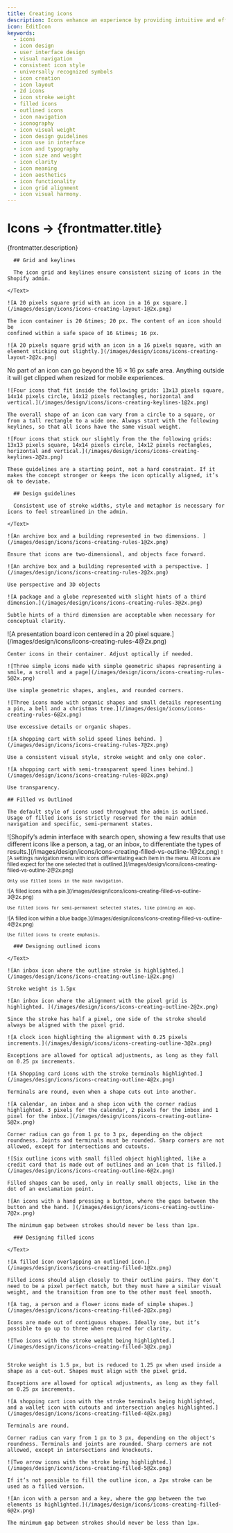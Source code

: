 ```yaml
---
title: Creating icons
description: Icons enhance an experience by providing intuitive and efficient navigation, conveying information concisely, and making it more visually appealing.
icon: EditIcon
keywords:
  - icons
  - icon design
  - user interface design
  - visual navigation
  - consistent icon style
  - universally recognized symbols
  - icon creation
  - icon layout
  - 2d icons
  - icon stroke weight
  - filled icons
  - outlined icons
  - icon navigation
  - iconography
  - icon visual weight
  - icon design guidelines
  - icon use in interface
  - icon and typography
  - icon size and weight
  - icon clarity
  - icon meaning
  - icon aesthetics
  - icon functionality
  - icon grid alignment
  - icon visual harmony.
---
```


# Icons &rarr; {frontmatter.title}

<Lede>{frontmatter.description}</Lede>

<Subnav />

<LayoutSection card>
  <ExtraLarge>
    <Text>

      ## Grid and keylines

      The icon grid and keylines ensure consistent sizing of icons in the Shopify admin.

    </Text>

  </ExtraLarge>

  <Medium variant="directive">

    ![A 20 pixels square grid with an icon in a 16 px square.](/images/design/icons/icons-creating-layout-1@2x.png)

    The icon container is 20 &times; 20 px. The content of an icon should be
    confined within a safe space of 16 &times; 16 px.

  </Medium>
  <Medium variant="directive">

    ![A 20 pixels square grid with an icon in a 16 pixels square, with an element sticking out slightly.](/images/design/icons/icons-creating-layout-2@2x.png)

   No part of an icon can go beyond the 16 &times; 16 px safe area. Anything outside it will get clipped when resized for mobile experiences.

  </Medium>

  <Medium variant="directive">

    ![Four icons that fit inside the following grids: 13x13 pixels square, 14x14 pixels circle, 14x12 pixels rectangles, horizontal and vertical.](/images/design/icons/icons-creating-keylines-1@2x.png)

    The overall shape of an icon can vary from a circle to a square, or from a tall rectangle to a wide one. Always start with the following keylines, so that all icons have the same visual weight.

  </Medium>
  <Medium variant="directive">

    ![Four icons that stick our slightly from the the following grids: 13x13 pixels square, 14x14 pixels circle, 14x12 pixels rectangles, horizontal and vertical.](/images/design/icons/icons-creating-keylines-2@2x.png)

    These guidelines are a starting point, not a hard constraint. If it makes the concept stronger or keeps the icon optically aligned, it’s ok to deviate.

  </Medium>
</LayoutSection>

<LayoutSection card>

  <ExtraLarge>
    <Text>

      ## Design guidelines

      Consistent use of stroke widths, style and metaphor is necessary for icons to feel streamlined in the admin.

    </Text>

  </ExtraLarge>

  <Medium variant="do">

    ![An archive box and a building represented in two dimensions. ](/images/design/icons/icons-creating-rules-1@2x.png)

    Ensure that icons are two-dimensional, and objects face forward.

  </Medium>
  <Medium variant="dont">

    ![An archive box and a building represented with a perspective. ](/images/design/icons/icons-creating-rules-2@2x.png)

    Use perspective and 3D objects

  </Medium>

  <Medium variant="caution">

    ![A package and a globe represented with slight hints of a third dimension.](/images/design/icons/icons-creating-rules-3@2x.png)

    Subtle hints of a third dimension are acceptable when necessary for
    conceptual clarity.

  </Medium>

  <Medium variant="do">
    ![A presentation board icon centered in a 20 pixel square.](/images/design/icons/icons-creating-rules-4@2x.png)

    Center icons in their container. Adjust optically if needed.

  </Medium>

  <Medium variant="do">

    ![Three simple icons made with simple geometric shapes representing a smile, a scroll and a page](/images/design/icons/icons-creating-rules-5@2x.png)

    Use simple geometric shapes, angles, and rounded corners.

  </Medium>
  <Medium variant="dont">

    ![Three icons made with organic shapes and small details representing a pin, a bell and a christmas tree.](/images/design/icons/icons-creating-rules-6@2x.png)

    Use excessive details or organic shapes.

  </Medium>

  <Medium variant="do">

    ![A shopping cart with solid speed lines behind. ](/images/design/icons/icons-creating-rules-7@2x.png)

    Use a consistent visual style, stroke weight and only one color.

  </Medium>

  <Medium variant="dont">

    ![A shopping cart with semi-transparent speed lines behind.](/images/design/icons/icons-creating-rules-8@2x.png)

    Use transparency.

  </Medium>
</LayoutSection>

<LayoutSection card>

  <Text>

    ## Filled vs Outlined

    The default style of icons used throughout the admin is outlined. Usage of filled icons is strictly reserved for the main admin navigation and specific, semi-permanent states.

  </Text>
  <Large>
    ![Shopify’s admin interface with search open, showing a few results that use
    different icons like a person, a tag, or an inbox, to differentiate the types
    of results.](/images/design/icons/icons-creating-filled-vs-outline-1@2x.png)
  </Large>

  <Small variant="do">
    ![A settings navigation menu with icons differentiating each item in the menu. All icons are filled expect for the one selected that is outlined.](/images/design/icons/icons-creating-filled-vs-outline-2@2x.png)

    Only use filled icons in the main navigation.

  </Small>
  <Small variant="do">
    ![A filled icons with a pin.](/images/design/icons/icons-creating-filled-vs-outline-3@2x.png)

    Use filled icons for semi-permanent selected states, like pinning an app.

  </Small>
  <Small variant="dont">
    ![A filled icon within a blue badge.](/images/design/icons/icons-creating-filled-vs-outline-4@2x.png)

    Use filled icons to create emphasis.

  </Small>
</LayoutSection>

<LayoutSection card>
  <ExtraLarge>
    <Text>

      ### Designing outlined icons

    </Text>

  </ExtraLarge>
  <Medium variant="directive">

    ![An inbox icon where the outline stroke is highlighted.](/images/design/icons/icons-creating-outline-1@2x.png)

    Stroke weight is 1.5px

  </Medium>
  <Medium variant="directive">

    ![An inbox icon where the alignment with the pixel grid is highlighted. ](/images/design/icons/icons-creating-outline-2@2x.png)

    Since the stroke has half a pixel, one side of the stroke should always be aligned with the pixel grid.

  </Medium>

  <Medium variant="directive">

    ![A clock icon highlighting the alignment with 0.25 pixels increments.](/images/design/icons/icons-creating-outline-3@2x.png)

    Exceptions are allowed for optical adjustments, as long as they fall on 0.25 px increments.

  </Medium>

  <Medium variant="directive">

    ![A Shopping card icons with the stroke terminals highlighted.](/images/design/icons/icons-creating-outline-4@2x.png)

    Terminals are round, even when a shape cuts out into another.

  </Medium>

  <Medium variant="directive">

    ![A calendar, an inbox and a shop icon with the corner radius highlighted. 3 pixels for the calendar, 2 pixels for the inbox and 1 pixel for the inbox.](/images/design/icons/icons-creating-outline-5@2x.png)

    Corner radius can go from 1 px to 3 px, depending on the object roundness. Joints and terminals must be rounded. Sharp corners are not allowed, except for intersections and cutouts.

  </Medium>

  <Medium variant="directive">

    ![Six outline icons with small filled object highlighted, like a credit card that is made out of outlines and an icon that is filled.](/images/design/icons/icons-creating-outline-6@2x.png)

    Filled shapes can be used, only in really small objects, like in the dot of an exclamation point.

  </Medium>

  <Medium variant="directive">

    ![An icons with a hand pressing a button, where the gaps between the button and the hand. ](/images/design/icons/icons-creating-outline-7@2x.png)

    The minimum gap between strokes should never be less than 1px.

  </Medium>
</LayoutSection>

<LayoutSection card>
  <ExtraLarge>
    <Text>

      ### Designing filled icons

    </Text>

  </ExtraLarge>
  <Medium variant="directive">

    ![A filled icon overlapping an outlined icon.](/images/design/icons/icons-creating-filled-1@2x.png)

    Filled icons should align closely to their outline pairs. They don’t need to be a pixel perfect match, but they must have a similar visual weight, and the transition from one to the other must feel smooth.

  </Medium>
  <Medium variant="directive">

    ![A tag, a person and a flower icons made of simple shapes.](/images/design/icons/icons-creating-filled-2@2x.png)

    Icons are made out of contiguous shapes. Ideally one, but it’s possible to go up to three when required for clarity.

  </Medium>

  <Medium variant="directive">

    ![Two icons with the stroke weight being highlighted.](/images/design/icons/icons-creating-filled-3@2x.png)


    Stroke weight is 1.5 px, but is reduced to 1.25 px when used inside a shape as a cut-out. Shapes must align with the pixel grid.

    Exceptions are allowed for optical adjustments, as long as they fall on 0.25 px increments.

  </Medium>

  <Medium variant="directive">

    ![A shopping cart icon with the stroke terminals being highlighted, and a wallet icon with cutouts and intersection angles highlighted.](/images/design/icons/icons-creating-filled-4@2x.png)

    Terminals are round.

    Corner radius can vary from 1 px to 3 px, depending on the object's roundness. Terminals and joints are rounded. Sharp corners are not allowed, except in intersections and knockouts.

  </Medium>

  <Medium variant="directive">

    ![Two arrow icons with the stroke being highlighted.](/images/design/icons/icons-creating-filled-5@2x.png)

    If it’s not possible to fill the outline icon, a 2px stroke can be used as a filled version.

  </Medium>

  <Medium variant="directive">

    ![An icon with a person and a key, where the gap between the two elements is highlighted.](/images/design/icons/icons-creating-filled-6@2x.png)

    The minimum gap between strokes should never be less than 1px.

  </Medium>
</LayoutSection>
